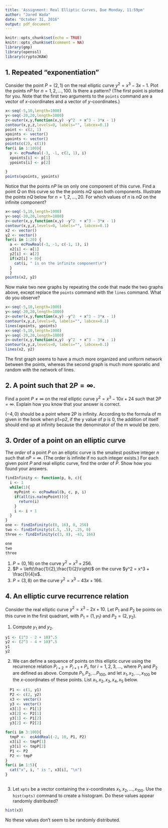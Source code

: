 ```yaml
---
title: 'Assignment: Real Elliptic Curves, Due Monday, 11:59pm'
author: "Jared Wada"
date: "October 31, 2016"
output: pdf_document
---
```


```r
knitr::opts_chunk$set(echo = TRUE)
knitr::opts_chunk$set(comment = NA)
library(gmp)
library(openssl)
library(cryptoJKAW)
```

## 1. Repeated "exponentiation"

Consider the point $P = (2,1)$ on the real elliptic curve $y^2=x^3-3x-1$. Plot the points $nP$ for $n=1,2,\ldots,100$. Is there a pattern? (The first point is plotted for you. Note that the first two arguments to the `points` command are a vector of $x$-coordinates and a vector of $y$-coordinates.)

```r
x<-seq(-5,10,length=1000)
y<-seq(-20,20,length=1000)
z<-outer(x,y,function(x,y) -y^2  + x^3 - 3*x - 1) 
contour(x,y,z,levels=0, labels="", labcex=0.1)
point <- c(2, 1)
xpoints <- vector()
ypoints <- vector()
points(c(2), c(1))
for(i in 1:100){
  p <- ecPowReal(-3, -1, c(2, 1), i)
  xpoints[i] <- p[1]
  ypoints[i] <- p[2]
  
}
points(xpoints, ypoints) 
```

Notice that the points $nP$ lie on only one component of this curve. Find a point $Q$ on this curve so the the points $nQ$ span both components. Illustrate the points $nQ$ below for $n = 1,2, \ldots, 20$. For which values of $n$ is $nQ$ on the infinite component?

```r
x<-seq(-5,10,length=1000)
y<-seq(-20,20,length=1000)
z<-outer(x,y,function(x,y) -y^2  + x^3 - 3*x - 1) 
contour(x,y,z,levels=0, labels="", labcex=0.1)
x2 <- vector()
y2 <- vector()
for(i in 1:20) {
  a <- ecPowReal(-3, -1, c(-1, 1), i)
  x2[i] <- a[1]
  y2[i] <- a[2]
  if(x2[i] > 0){
    cat(i, " is on the infinite component\n")
  }
  }
points(x2, y2)
```

Now make two new graphs by repeating the code that made the two graphs above, except replace the `points` command with the `lines` command. What do you observe?

```r
x<-seq(-5,10,length=1000)
y<-seq(-20,20,length=1000)
z<-outer(x,y,function(x,y) -y^2  + x^3 - 3*x - 1) 
contour(x,y,z,levels=0, labels="", labcex=0.1)
lines(xpoints, ypoints)
x<-seq(-5,10,length=1000)
y<-seq(-20,20,length=1000)
z<-outer(x,y,function(x,y) -y^2  + x^3 - 3*x - 1) 
contour(x,y,z,levels=0, labels="", labcex=0.1)
lines(x2, y2)
```

The first graph seems to have a much more organized and uniform network between the points, whereas the second graph is much more sporatic and random with the network of lines.



## 2. A point such that $2P = \infty$.

Find a point $P \neq \infty$ on the real elliptic curve $y^2 = x^3 - 10x+24$ such that $2P = \infty$. Explain how you know that your answer is correct.

$(-4, 0)$ should be a point where 2P is infinity. According to the formula of m given in the book when p1=p2, if the y value of p is 0, 
the addition of itself should end up at infinity because the denominator of the m would be zero. 


## 3. Order of a point on an elliptic curve

The *order* of a point $P$ on an elliptic curve is the smallest positive integer $n$ such that $nP = \infty$. (The order is infinite if no such integer exists.) For each given point $P$ and real elliptic curve, find the order of $P$. Show how you found your answers.

```r
findInfinity <- function(p, b, c){
  i <- 1
  while(1){
    myPoint <- ecPowReal(b, c, p, i)
    if(all(is.na(myPoint))){
      return(i)
    }
    i <- i + 1
  }
}
one <- findInfinity(c(0, 16), 0, 256)
two <- findInfinity(c(.5, .5), .25, 0)
three <- findInfinity(c(3, 8), -43, 166)

one
two
three


```


1. $P = (0,16)$ on the curve $y^2 = x^3+256$.
2. $P = \left(\frac{1}{2},\frac{1}{2}\right)$ on the curve $y^2 = x^3 + \frac{1}{4}x$.
3. $P = (3,8)$ on the curve $y^2 = x^3-43x +166$.

## 4. An elliptic curve recurrence relation

Consider the real elliptic curve $y^2 = x^3 -2x + 10$. Let $P_1$ and $P_2$ be points on this curve in the first quadrant, with $P_1 = (1,y_1)$ and $P_2=(2,y_2)$.

1. Compute $y_1$ and $y_2$.

```r
y1 <- (1^3 - 2 + 10)^.5
y2 <- (2^3 - 4 + 10)^.5
y1
y2
```
2. We can define a sequence of points on this elliptic curve using the recurrence relation $P_{i+2} = P_{i+1}+P_{i}$, for $i = 1,2,3,\ldots$, where $P_1$ and $P_2$ are defined as above. Compute $P_1, P_2, \ldots P_{100}$, and let $x_1, x_2, \ldots, x_{100}$ be the $x$-coordinates of these points. List $x_1, x_2, x_3, x_4, x_5$ below.
```r
  P1 <- c(1, y1)
  P2 <- c(2, y2)
  x3 <- vector()
  y3 <- vector()
  x3[1] <- P1[1]
  x3[2] <- P2[1]
  y3[1] <- P1[2]
  y3[2] <- P2[2]
  
for(i in 3:100){
  tmpP <-  ecAddReal(-2, 10, P1, P2)
  x3[i] <- tmpP[1]
  y3[i] <- tmpP[2]
  P1 <- P2
  P2 <- tmpP
}
for(i in 1:5){
  cat("x", i, " is ", x3[i], "\n")
}
  
```


3. Let `xpts` be a vector containing the $x$-coordinates $x_1, x_2, \ldots, x_{100}$. Use the `hist(xpts)` command to create a histogram. Do these values appear randomly distributed?
```r
hist(x3)
```

No these values don't seem to be randomly distributed.
